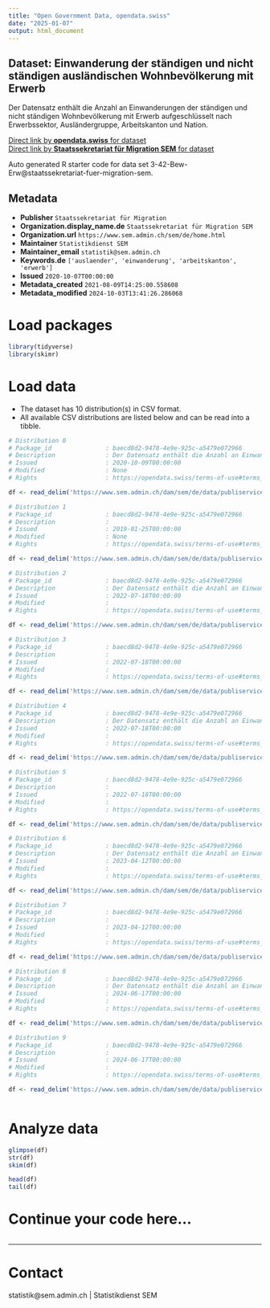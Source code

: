 ```yaml
---
title: "Open Government Data, opendata.swiss"
date: "2025-01-07"
output: html_document
---
```


## Dataset: Einwanderung der ständigen und nicht ständigen ausländischen Wohnbevölkerung mit Erwerb

Der Datensatz enthält die Anzahl an Einwanderungen der ständigen und nicht ständigen Wohnbevölkerung mit Erwerb aufgeschlüsselt nach Erwerbssektor, Ausländergruppe, Arbeitskanton und Nation.


[Direct link by **opendata.swiss** for dataset](https://opendata.swiss/de/dataset/einwanderung-der-standigen-und-nicht-standigen-auslandischen-wohnbevolkerung-mit-erwerb)<br>
[Direct link by **Staatssekretariat für Migration SEM** for dataset](https://www.sem.admin.ch/sem/de/home/publiservice/statistik/auslaenderstatistik.html)

Auto generated R starter code for data set 3-42-Bew-Erw@staatssekretariat-fuer-migration-sem.

## Metadata

- **Publisher** `Staatssekretariat für Migration`
- **Organization.display_name.de** `Staatssekretariat für Migration SEM`
- **Organization.url** `https://www.sem.admin.ch/sem/de/home.html`
- **Maintainer** `Statistikdienst SEM`
- **Maintainer_email** `statistik@sem.admin.ch`
- **Keywords.de** `['auslaender', 'einwanderung', 'arbeitskanton', 'erwerb']`
- **Issued** `2020-10-07T00:00:00`
- **Metadata_created** `2021-08-09T14:25:00.558608`
- **Metadata_modified** `2024-10-03T13:41:26.286068`


# Load packages

```r

library(tidyverse)
library(skimr)

```

# Load data

-   The dataset has 10 distribution(s) in CSV format.
-   All available CSV distributions are listed below and can be read into a tibble.

```r

# Distribution 0
# Package_id               : baecd8d2-9478-4e9e-925c-a5479e072966
# Description              : Der Datensatz enthält die Anzahl an Einwanderungen der ständigen und nicht ständigen Wohnbevölkerung mit Erwerb aufgeschlüsselt nach Erwerbssektor, Ausländergruppe, Arbeitskanton und Nation für das Jahr 2019.
# Issued                   : 2020-10-09T00:00:00
# Modified                 : None
# Rights                   : https://opendata.swiss/terms-of-use#terms_by_ask

df <- read_delim('https://www.sem.admin.ch/dam/sem/de/data/publiservice/statistik/auslaenderstatistik/2019/csv/3-42-Bew-Erw-d-J-2019.csv.download.csv/3-42-Bew-Erw-d-J-2019.csv')

# Distribution 1
# Package_id               : baecd8d2-9478-4e9e-925c-a5479e072966
# Description              : 
# Issued                   : 2019-01-25T00:00:00
# Modified                 : None
# Rights                   : https://opendata.swiss/terms-of-use#terms_by_ask

df <- read_delim('https://www.sem.admin.ch/dam/sem/de/data/publiservice/statistik/auslaenderstatistik/2019/csv/3-42-Mouve-ActLuc-f-A-2019.csv.download.csv/3-42-Mouve-ActLuc-f-A-2019.csv')

# Distribution 2
# Package_id               : baecd8d2-9478-4e9e-925c-a5479e072966
# Description              : Der Datensatz enthält die Anzahl an Einwanderungen der ständigen und nicht ständigen ausländischen Wohnbevölkerung mit Erwerb nach Ausländergruppe, Arbeitssektor, Geschlecht, Arbeitskanton, Nation und Kontinent im Jahr 2020. 
# Issued                   : 2022-07-18T00:00:00
# Modified                 : 
# Rights                   : https://opendata.swiss/terms-of-use#terms_by_ask

df <- read_delim('https://www.sem.admin.ch/dam/sem/de/data/publiservice/statistik/auslaenderstatistik/2020/csv/3-42-Bew-Erw-d-J-2020.csv.download.csv/3-42-Bew-Erw-d-J-2020.csv')

# Distribution 3
# Package_id               : baecd8d2-9478-4e9e-925c-a5479e072966
# Description              : 
# Issued                   : 2022-07-18T00:00:00
# Modified                 : 
# Rights                   : https://opendata.swiss/terms-of-use#terms_by_ask

df <- read_delim('https://www.sem.admin.ch/dam/sem/de/data/publiservice/statistik/auslaenderstatistik/2020/csv/3-42-Mouve-ActLuc-f-A-2020.csv.download.csv/3-42-Mouve-ActLuc-f-A-2020.csv')

# Distribution 4
# Package_id               : baecd8d2-9478-4e9e-925c-a5479e072966
# Description              : Der Datensatz enthält die Anzahl an Einwanderungen der ständigen und nicht ständigen ausländischen Wohnbevölkerung mit Erwerb nach Ausländergruppe, Arbeitssektor, Geschlecht, Arbeitskanton, Nation und Kontinent im Jahr 2021.  Anmerkung: Vereinigtes Königreich wird neu den Drittstaaten angegliedert. 
# Issued                   : 2022-07-18T00:00:00
# Modified                 : 
# Rights                   : https://opendata.swiss/terms-of-use#terms_by_ask

df <- read_delim('https://www.sem.admin.ch/dam/sem/de/data/publiservice/statistik/auslaenderstatistik/2021/csv/3-42-Bew-Erw-d-J-2021.csv.download.csv/3-42-Bew-Erw-d-J-2021.csv')

# Distribution 5
# Package_id               : baecd8d2-9478-4e9e-925c-a5479e072966
# Description              : 
# Issued                   : 2022-07-18T00:00:00
# Modified                 : 
# Rights                   : https://opendata.swiss/terms-of-use#terms_by_ask

df <- read_delim('https://www.sem.admin.ch/dam/sem/de/data/publiservice/statistik/auslaenderstatistik/2021/csv/3-42-Mouve-ActLuc-f-A-2021.csv.download.csv/3-42-Mouve-ActLuc-f-A-2021.csv')

# Distribution 6
# Package_id               : baecd8d2-9478-4e9e-925c-a5479e072966
# Description              : Der Datensatz enthält die Anzahl an Einwanderungen der ständigen und nicht ständigen ausländischen Wohnbevölkerung mit Erwerb nach Ausländergruppe, Arbeitssektor, Geschlecht, Arbeitskanton, Nation und Kontinent im Jahr 2022. 
# Issued                   : 2023-04-12T00:00:00
# Modified                 : 
# Rights                   : https://opendata.swiss/terms-of-use#terms_open

df <- read_delim('https://www.sem.admin.ch/dam/sem/de/data/publiservice/statistik/auslaenderstatistik/2022/csv/3-42-Bew-Erw-d-J-2022.csv.download.csv/3-42-Bew-Erw-d-J-2022.csv')

# Distribution 7
# Package_id               : baecd8d2-9478-4e9e-925c-a5479e072966
# Description              : 
# Issued                   : 2023-04-12T00:00:00
# Modified                 : 
# Rights                   : https://opendata.swiss/terms-of-use#terms_open

df <- read_delim('https://www.sem.admin.ch/dam/sem/de/data/publiservice/statistik/auslaenderstatistik/2022/csv/3-42-Mouve-ActLuc-f-A-2022.csv.download.csv/3-42-Mouve-ActLuc-f-A-2022.csv')

# Distribution 8
# Package_id               : baecd8d2-9478-4e9e-925c-a5479e072966
# Description              : Der Datensatz enthält die Anzahl an Einwanderungen der ständigen und nicht ständigen ausländischen Wohnbevölkerung mit Erwerb nach Ausländergruppe, Arbeitssektor, Geschlecht, Arbeitskanton, Nation und Kontinent im Jahr 2023. 
# Issued                   : 2024-06-17T00:00:00
# Modified                 : 
# Rights                   : https://opendata.swiss/terms-of-use#terms_open

df <- read_delim('https://www.sem.admin.ch/dam/sem/de/data/publiservice/statistik/auslaenderstatistik/2023/csv/3-42-Bew-Erw-d-J-2023.csv.download.csv/3-42-Bew-Erw-d-J-2023.csv')

# Distribution 9
# Package_id               : baecd8d2-9478-4e9e-925c-a5479e072966
# Description              : 
# Issued                   : 2024-06-17T00:00:00
# Modified                 : 
# Rights                   : https://opendata.swiss/terms-of-use#terms_open

df <- read_delim('https://www.sem.admin.ch/dam/sem/de/data/publiservice/statistik/auslaenderstatistik/2023/csv/3-42-Mouve-ActLuc-f-A-2023.csv.download.csv/3-42-Mouve-ActLuc-f-A-2023.csv')



```

# Analyze data

```r

glimpse(df)
str(df)
skim(df)

head(df)
tail(df)

```

# Continue your code here...

```r

```

------------------------------------------------------------------------

# Contact

statistik@sem.admin.ch | Statistikdienst SEM
